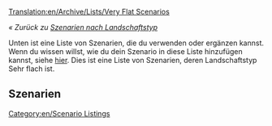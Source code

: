 [[Translation:en/Archive/Lists/Very Flat Scenarios]]

''« Zurück zu [[de/Archive/Lists/Szenarien nach Landschaftstyp|Szenarien nach Landschaftstyp]]''

[[Category:en/Scenario Listings]]

Unten ist eine Liste von Szenarien, die du verwenden oder ergänzen kannst. Wenn du wissen willst, wie du dein Szenario in diese Liste hinzufügen kannst, siehe [[en/Player Made Scenarios|hier]]. Dies ist eine Liste von Szenarien, deren Landschaftstyp Sehr flach ist.

==Szenarien==